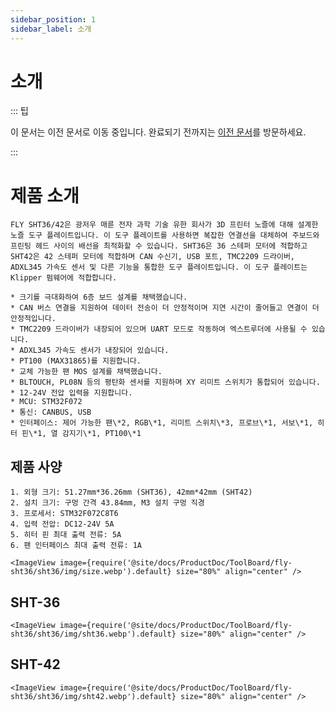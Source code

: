 ```yaml
---
sidebar_position: 1
sidebar_label: 소개
---
```


# 소개

::: 팁

이 문서는 이전 문서로 이동 중입니다. 완료되기 전까지는 [이전 문서](https://mellow.klipper.cn/#/)를 방문하세요.

:::

# 제품 소개

    FLY SHT36/42은 광저우 매륜 전자 과학 기술 유한 회사가 3D 프린터 노즐에 대해 설계한 노즐 도구 플레이트입니다. 이 도구 플레이트를 사용하면 복잡한 연결선을 대체하여 주보드와 프린팅 헤드 사이의 배선을 최적화할 수 있습니다. SHT36은 36 스테퍼 모터에 적합하고 SHT42은 42 스테퍼 모터에 적합하며 CAN 수신기, USB 포트, TMC2209 드라이버, ADXL345 가속도 센서 및 다른 기능을 통합한 도구 플레이트입니다. 이 도구 플레이트는 Klipper 펌웨어에 적합합니다.

    * 크기를 극대화하여 6층 보드 설계를 채택했습니다.
    * CAN 버스 연결을 지원하여 데이터 전송이 더 안정적이며 지연 시간이 줄어들고 연결이 더 안정적입니다.
    * TMC2209 드라이버가 내장되어 있으며 UART 모드로 작동하여 엑스트루더에 사용될 수 있습니다.
    * ADXL345 가속도 센서가 내장되어 있습니다.
    * PT100 (MAX31865)를 지원합니다.
    * 교체 가능한 팬 MOS 설계를 채택했습니다.
    * BLTOUCH, PL08N 등의 평탄화 센서를 지원하며 XY 리미트 스위치가 통합되어 있습니다.
    * 12-24V 전압 입력을 지원합니다.
    * MCU: STM32F072
    * 통신: CANBUS, USB
    * 인터페이스: 제어 가능한 팬\*2, RGB\*1, 리미트 스위치\*3, 프로브\*1, 서보\*1, 히터 핀\*1, 열 감지기\*1, PT100\*1

## 제품 사양

    1. 외형 크기: 51.27mm*36.26mm (SHT36), 42mm*42mm (SHT42)
    2. 설치 크기: 구멍 간격 43.84mm, M3 설치 구멍 직경
    3. 프로세서: STM32F072C8T6
    4. 입력 전압: DC12-24V 5A
    5. 히터 핀 최대 출력 전류: 5A
    6. 팬 인터페이스 최대 출력 전류: 1A

    <ImageView image={require('@site/docs/ProductDoc/ToolBoard/fly-sht36/sht36/img/size.webp').default} size="80%" align="center" />

## SHT-36

    <ImageView image={require('@site/docs/ProductDoc/ToolBoard/fly-sht36/sht36/img/sht36.webp').default} size="80%" align="center" />

## SHT-42

    <ImageView image={require('@site/docs/ProductDoc/ToolBoard/fly-sht36/sht36/img/sht42.webp').default} size="80%" align="center" />